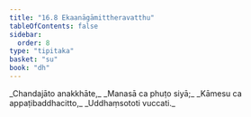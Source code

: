 ```yaml
---
title: "16.8 Ekaanāgāmittheravatthu"
tableOfContents: false
sidebar:
  order: 8
type: "tipitaka"
basket: "su"
book: "dh"
---
```



<DynamicBreadcrumb />

<Division number="218" book="dh">

<Paragraph number="236" type="verses" book="dh">
_Chandajāto anakkhāte,_  
_Manasā ca phuṭo siyā;_  
_Kāmesu ca appaṭibaddhacitto,_  
_Uddhaṃsototi vuccati._
</Paragraph>
</Division>